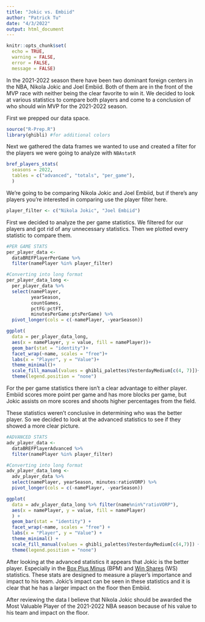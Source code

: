 ```yaml
---
title: "Jokic vs. Embiid"
author: "Patrick Tu"
date: "4/3/2022"
output: html_document
---
```


```r
knitr::opts_chunk$set(
  echo = TRUE,
  warning = FALSE,
  error = FALSE,
  message = FALSE)
```

In the 2021-2022 season there have been two dominant foreign centers in the NBA, Nikola Jokic and Joel Embiid. Both of them are in the front of the MVP race with neither being the clear favorite to win it. We decided to look at various statistics to compare both players and come to a conclusion of who should win MVP for the 2021-2022 season.

First we prepped our data space.

```r
source("R-Prep.R")
library(ghibli) #for additional colors
```

Next we gathered the data frames we wanted to use and created a filter for the players we were going to analyze with `NBAstatR` 

```r
bref_players_stats(
  seasons = 2022,
  tables = c("advanced", "totals", "per_game"),
  )
```

We're going to be comparing Nikola Jokic and Joel Embiid, but if there's any players you're interested in comparing use the player filter here.

```r
player_filter <- c("Nikola Jokic", "Joel Embiid")
```

First we decided to analyze the per game statistics. We filtered for our players and got rid of any unnecessary statistics. Then we plotted every statistic to compare them. 

```r
#PER GAME STATS
per_player_data <- 
  dataBREFPlayerPerGame %>%
  filter(namePlayer %in% player_filter)

#Converting into long format
per_player_data_long <- 
  per_player_data %>%
  select(namePlayer, 
         yearSeason, 
         countGames, 
         pctFG:pctFT, 
         minutesPerGame:ptsPerGame) %>%
  pivot_longer(cols = c(-namePlayer, -yearSeason))

ggplot(
  data = per_player_data_long, 
  aes(x = namePlayer, y = value, fill = namePlayer))+
  geom_bar(stat = "identity")+
  facet_wrap(~name, scales = "free")+
  labs(x = "Player", y = "Value")+
  theme_minimal()+
  scale_fill_manual(values = ghibli_palettes$YesterdayMedium[c(4, 7)])+
  theme(legend.position = "none")
```

For the per game statistics there isn't a clear advantage to either player. Embiid scores more point per game and has more blocks per game, but Jokic assists on more scores and shoots higher percentages from the field.

These statistics weren't conclusive in determining who was the better player. So we decided to look at the advanced statistics to see if they showed a more clear picture.

```r
#ADVANCED STATS
adv_player_data <- 
  dataBREFPlayerAdvanced %>%
  filter(namePlayer %in% player_filter)

#Converting into long format
adv_player_data_long <- 
  adv_player_data %>%
  select(namePlayer, yearSeason, minutes:ratioVORP) %>%
  pivot_longer(cols = c(-namePlayer, -yearSeason))

ggplot(
  data = adv_player_data_long %>% filter(name%nin%"ratioVORP"), 
  aes(x = namePlayer, y = value, fill = namePlayer)
  ) +
  geom_bar(stat = "identity") +
  facet_wrap(~name, scales = "free") +
  labs(x = "Player", y = "Value") +
  theme_minimal() +
  scale_fill_manual(values = ghibli_palettes$YesterdayMedium[c(4,7)]) +
  theme(legend.position = "none")
```

After looking at the advanced statistics it appears that Jokic is the better player. Especially in the [Box Plus Minus](https://www.basketball-reference.com/about/bpm2.html) (BPM) and [Win Shares](https://www.basketball-reference.com/about/ws.html) (WS) statistics. These stats are designed to measure a player's importance and impact to his team. Jokic's impact can be seen in these statistics and it is clear that he has a larger impact on the floor then Embiid.

After reviewing the data I believe that Nikola Jokic should be awarded the Most Valuable Player of the 2021-2022 NBA season because of his value to his team and impact on the floor.

<br >